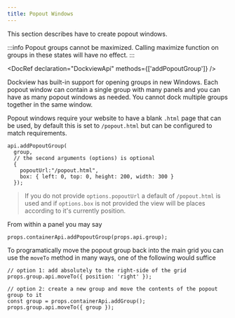 ```yaml
---
title: Popout Windows
---
```



This section describes have to create popout windows.

:::info
Popout groups cannot be maximized. Calling maximize function on groups in these states will have no effect.
:::

<DocRef declaration="DockviewApi" methods={['addPopoutGroup']} />

Dockview has built-in support for opening groups in new Windows.
Each popout window can contain a single group with many panels and you can have as many popout
windows as needed. You cannot dock multiple groups together in the same window.

Popout windows require your website to have a blank `.html` page that can be used, by default this is set to `/popout.html` but
can be configured to match requirements.

```tsx title="Open new popout group from the component api"
api.addPopoutGroup(
  group,
  // the second arguments (options) is optional
  {
    popoutUrl:"/popout.html",
    box: { left: 0, top: 0, height: 200, width: 300 }
  });
```

> If you do not provide `options.popoutUrl` a default of `/popout.html` is used and if `options.box` is not provided
the view will be places according to it's currently position.

From within a panel you may say

```tsx
props.containerApi.addPopoutGroup(props.api.group);
```

To programatically move the popout group back into the main grid you can use the `moveTo` method in many ways, one of the following would suffice

```tsx
// option 1: add absolutely to the right-side of the grid
props.group.api.moveTo({ position: 'right' });

// option 2: create a new group and move the contents of the popout group to it
const group = props.containerApi.addGroup();
props.group.api.moveTo({ group });
```

<LiveExample framework="react" id="dockview/popout-group"/>
